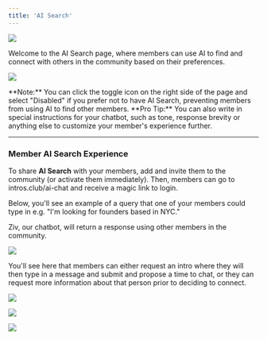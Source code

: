 ```yaml
---
title: 'AI Search'
---
```

![](/images/AI-Search.png)

Welcome to the AI Search page, where members can use AI to find and connect with others in the community based on their preferences.

![](/images/AI-Search-Toggle.png)

<Note>
**Note:** You can click the toggle icon on the right side of the page and select "Disabled" if you prefer not to have AI Search, preventing members from using AI to find other members.
</Note>

<Tip>
    **Pro Tip:** You can also write in special instructions for your chatbot, such as tone, response brevity or anything else to customize your member's experience further. 
</Tip>

---
### Member AI Search Experience
To share **AI Search** with your members, add and invite them to the community (or activate them immediately). Then, members can go to intros.club/ai-chat and receive a magic link to login. 

Below, you'll see an example of a query that one of your members could type in e.g. "I'm looking for founders based in NYC."

Ziv, our chatbot, will return a response using other members in the community.

![](/images/AI-Search-Query.png)

You'll see here that members can either request an intro where they will then type in a message and submit and propose a time to chat, or they can request more information about that person prior to deciding to connect.

![](/images/AI-Search-Query1.png)

![](/images/AI-Search-Intro-Request.png)


![](/images/AI-Search-Request-Info.png)

